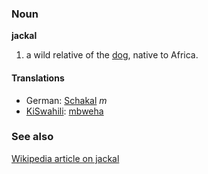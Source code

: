 === Noun ===
'''jackal'''

#a wild relative of the [[dog]], native to Africa.

==== Translations ====
*German: [[Schakal]] ''m''
*[[KiSwahili]]: [[mbweha]]

===See also===
[[w:jackal|Wikipedia article on jackal]]